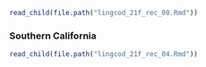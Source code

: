 ```r
read_child(file.path("lingcod_21f_rec_00.Rmd"))
```

### Southern California

```r
read_child(file.path("lingcod_21f_rec_04.Rmd"))
```
